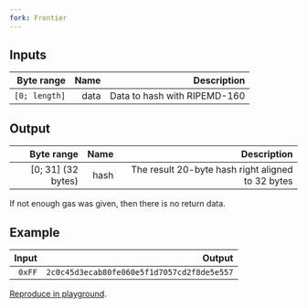 ```yaml
---
fork: Frontier
---
```


## Inputs

| Byte range | Name | Description |
|-----------:|-----:|------------:|
| `[0; length]` | data | Data to hash with RIPEMD-160 |

## Output

| Byte range | Name | Description |
|-----------:|-----:|------------:|
| [0; 31] (32 bytes) | hash | The result 20-byte hash right aligned to 32 bytes |

 If not enough gas was given, then there is no return data.

## Example

| Input | Output |
|------:|-------:|
| `0xFF` | `2c0c45d3ecab80fe060e5f1d7057cd2f8de5e557` |

[Reproduce in playground](/playground?unit=Wei&codeType=Mnemonic&code='wFirsWplaceqparameters%20in%20memorybFFjdata~0vMSTOREvvwDoqcallZSizeZ_1XSizeb1FX_3jaddressY4%200xFFFFFFFFjgasvSTATICCALLvvwPutqresulWalonVonqstackvPOPb20vMLOAD'~Y1j%2F%2F%20v%5Cnq%20thVj%20wb~0x_Offset~Zb20jretYvPUSHXjargsWt%20Ve%20%01VWXYZ_bjqvw~_).
